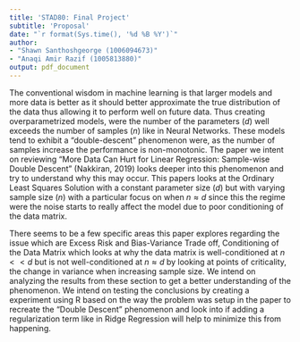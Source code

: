 ```yaml
---
title: 'STAD80: Final Project'
subtitle: 'Proposal'
date: "`r format(Sys.time(), '%d %B %Y')`"
author:
- "Shawn Santhoshgeorge (1006094673)"
- "Anaqi Amir Razif (1005813880)"
output: pdf_document
---
```


The conventional wisdom in machine learning is that larger models and more data 
is better as it should better approximate the true distribution of the data
thus allowing it to perform well on future data. Thus creating 
overparametrized models, were the number of the parameters ($d$) well exceeds 
the number of samples ($n$) like in Neural Networks. These models tend to 
exhibit a "double-descent" phenomenon were, as the number of samples increase 
the performance is non-monotonic. The paper we intent on reviewing "More Data 
Can Hurt for Linear Regression: Sample-wise Double Descent" (Nakkiran, 2019) 
looks deeper into this phenomenon and try to understand why this may occur. This
papers looks at the Ordinary Least Squares Solution with a constant parameter 
size ($d$) but with varying sample size ($n$) with a particular focus on when 
$n \approx d$ since this the regime were the noise starts to really affect the 
model due to poor conditioning of the data matrix. 

There seems to be a few specific areas this paper explores regarding the issue 
which are Excess Risk and Bias-Variance Trade off, Conditioning of the Data 
Matrix which looks at why the data matrix is well-conditioned at $n << d$ but is
not well-conditioned at $n \approx d$ by looking at points of criticality, the 
change in variance when increasing sample size. We intend on analyzing the results
from these section to get a better understanding of the phenomenon. We intend on
testing the conclusions by creating a experiment using R based on the way the 
problem was setup in the paper to recreate the "Double Descent" phenomenon
and look into if adding a regularization term like in Ridge Regression will help
to minimize this from happening. 